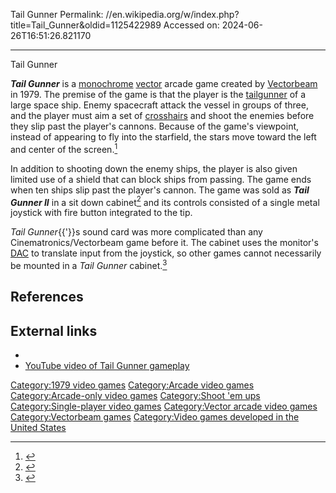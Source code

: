Tail Gunner
Permalink: //en.wikipedia.org/w/index.php?title=Tail_Gunner&oldid=1125422989
Accessed on: 2024-06-26T16:51:26.821170



------
Tail Gunner
{{about|the 1979 arcade game|the military role|Tail gunner}}
{{Infobox video game
|title=Tail Gunner 
|image= Tail Gunner Flyer.png
|image_size= 250px
|caption=
|developer = [[Vectorbeam]]
|publisher = [[Cinematronics]]
|designer=Dan Sunday<br>[[Larry Rosenthal]]
|released = [[1979 in video gaming|November 1979]]<ref>[http://www.arcade-history.com/?n=tail-gunner&page=detail&id=2813 Arcade History page on Tail Gunner]</ref>
|platforms= [[Arcade game|Arcade]]
|genre = [[Shooter game|Shooter]]
|modes = [[Single player]]
|arcade system=[[Vectorbeam]] hardware
}}

'''''Tail Gunner''''' is a [[monochrome]] [[Vector graphics|vector]] arcade game created by [[Vectorbeam]] in 1979. The premise of the game is that the player is the [[tailgunner]] of a large space ship. Enemy spacecraft attack the vessel in groups of three, and the player must aim a set of [[Reticle|crosshair]]s and shoot the enemies before they slip past the player's cannons. Because of the game's viewpoint, instead of appearing to fly into the starfield, the stars move toward the left and center of the screen.<ref>{{cite book|url=https://books.google.com/books?id=XiM0ntMybNwC&pg=PA68|title=The Video Game Explosion: A History from PONG to Playstation and Beyond|isbn=9780313338687|last1=Wolf|first1=Mark J. P.|year=2008}}</ref>

In addition to shooting down the enemy ships, the player is also given limited use of a shield that can block ships from passing. The game ends when ten ships slip past the player's cannon. The game was sold as '''''Tail Gunner II''''' in a sit down cabinet<ref>{{cite web|url=https://www.mikesarcade.com/cgi-bin/spies.cgi?action=url&type=info&page=CineHistV2-0.txt|title=THE HISTORY OF CINEMATRONICS AND A DESCRIPTION OF THEIR VECTOR GAMES|quote=Tail Gunner came out in a sit-down version, Tail Gunner II.}}</ref> and its controls consisted of a single metal joystick with fire button integrated to the tip.

''Tail Gunner''{{'}}s sound card was more complicated than any Cinematronics/Vectorbeam game before it. The cabinet uses the monitor's [[Digital-to-analog converter|DAC]] to translate input from the joystick, so other games cannot necessarily be mounted in a ''Tail Gunner'' cabinet.<ref>{{cite web|url=https://www.mikesarcade.com/cgi-bin/spies.cgi?action=url&type=info&page=CineHistV2-0.txt|title=THE HISTORY OF CINEMATRONICS AND A DESCRIPTION OF THEIR VECTOR GAMES}}</ref>

==References==
{{reflist}}

==External links==
*{{KLOV game|id=10012|name=Tail Gunner}}
*[https://www.youtube.com/watch?v=V4hb9UJBs9k YouTube video of Tail Gunner gameplay]

[[Category:1979 video games]]
[[Category:Arcade video games]]
[[Category:Arcade-only video games]]
[[Category:Shoot 'em ups]]
[[Category:Single-player video games]]
[[Category:Vector arcade video games]]
[[Category:Vectorbeam games]]
[[Category:Video games developed in the United States]]
